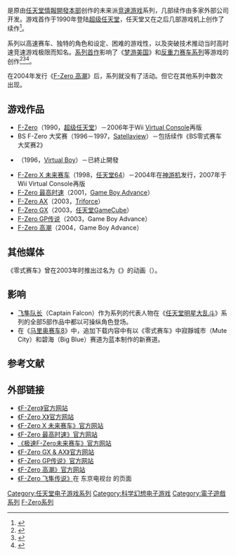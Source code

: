 {{NoteTA
| G1 = Games
| G2 = Nintendo
}}
{{Infobox video game series
| title = F-Zero系列
| english =
| image =
| caption =
| platform of origin = 超级任天堂
| developer = [[任天堂情報開發本部|任天堂情報開發本部]]<br/>[[New_Entertainment_R&D_Dept.|Amusement Vision]]<br/>[[NDcube|NDcube]]<br/>[[朱雀_(公司)|朱雀]]
| publisher = [[任天堂|任天堂]]
| creator = [[宮本茂|宮本茂]]、{{tsl|ja|今村孝矢|今村孝矢}}
| platforms = [[超级任天堂|超级任天堂]]<br/>[[Satellaview|Satellaview]]<br/>[[任天堂64|任天堂64]]（[[神游机|神游机]]）<br/>[[任天堂64DD|任天堂64DD]]<br/>[[Game_Boy_Advance|Game Boy Advance]]<br/>[[任天堂GameCube|任天堂GameCube]]<br/>[[街机|街机]]
| genre = [[竞速游戏|竞速]]
| spinoffs =
| first release version = [[F-Zero_(游戏)|F-Zero]]
| first release date = 1990年11月21日
| latest release version = [[F-Zero_高潮|F-Zero 高潮]]
| latest release date = 2004年10月21日
| website =
}}

{{Vgsname|F-Zero|aka-cn=零式赛车}}是原由[[任天堂情報開發本部|任天堂情報開發本部]]创作的未来派[[竞速游戏|竞速游戏]]系列，几部续作由多家外部公司开发。游戏首作于1990年登陆[[超级任天堂|超级任天堂]]，任天堂又在之后几部游戏机上创作了续作<ref>{{cite web |url=http://www.officialnintendomagazine.co.uk/article.php?id=7206 |title=Nintendo Feature: 100 Best Nintendo Games - Part Two |publisher=Official Nintendo Magazine |accessdate=2013-01-14 |deadurl=yes |archiveurl=https://web.archive.org/web/20090223134335/http://www.officialnintendomagazine.co.uk/article.php?id=7206 |archivedate=2009-02-23 }}</ref>。

系列以高速赛车、独特的角色和设定、困难的游戏性，以及突破技术推动当时高时速竞速游戏极限而知名。[[F-Zero_(游戏)|系列首作]]影响了《[[梦游美国|梦游美国]]》和[[反重力赛车系列|反重力赛车系列]]等游戏的创作<ref>{{cite web|last=Bryant|first=Paul|date=2002-03-29|url=http://www.gaming-age.com/news/2002/3/28-106|title=Interview: F-Zero press conference|publisher=Gaming Age Online|accessdate=2007-04-04|deadurl=yes|archiveurl=https://web.archive.org/web/20070929155224/http://www.gaming-age.com/news/2002/3/28-106|archivedate=2007-09-29}}</ref><ref name="SNES VC review">{{cite web |url=http://wii.ign.com/articles/759/759087p1.html |title=F-Zero (Virtual Console) review |last=Thomas |first=Lucas |date=2007-01-26 |publisher=IGN |accessdate=2007-02-27 |deadurl=yes |archiveurl=https://web.archive.org/web/20070315022902/http://wii.ign.com/articles/759/759087p1.html |archivedate=2007-03-15 }}</ref><ref name="preview of X">{{cite web |author=IGN Staff |date=1998-07-14 |title=F-Zero X |publisher=IGN |url=http://ign64.ign.com/articles/120/120418p1.html |accessdate=2007-05-30 |archive-date=2007-08-19 |archive-url=https://web.archive.org/web/20070819090308/http://ign64.ign.com/articles/120/120418p1.html |dead-url=no }}</ref>。

在2004年发行《[[F-Zero_高潮|F-Zero 高潮]]》后，系列就没有了活动。但它在其他系列中数次出现。

== 游戏作品 ==

* [[F-Zero_(游戏)|F-Zero]]（1990，[[超级任天堂|超级任天堂]]）－2006年于Wii [[Virtual_Console|Virtual Console]]再版
* BS F-Zero 大奖赛（1996－1997，[[Satellaview|Satellaview]]）－包括续作《BS零式赛车 大奖赛2》
* {{le|Zero Racers}}（1996，[[Virtual_Boy|Virtual Boy]]）－已終止開發
* [[F-Zero_X_未来赛车|F-Zero X 未来赛车]]（1998，[[任天堂64|任天堂64]]）－2004年在[[神游机|神游机]]发行，2007年于Wii Virtual Console再版
* [[F-Zero_最高时速|F-Zero 最高时速]]（2001，[[Game_Boy_Advance|Game Boy Advance]]）
* [[F-Zero_AX|F-Zero AX]]（2003，[[Triforce|Triforce]]）
* [[F-Zero_GX|F-Zero GX]]（2003，[[任天堂GameCube|任天堂GameCube]]）
* [[F-Zero_GP传说|F-Zero GP传说]]（2003，Game Boy Advance）
* [[F-Zero_高潮|F-Zero 高潮]]（2004，Game Boy Advance）

== 其他媒体 ==

《零式赛车》曾在2003年时推出过名为《{{link-ja|F-Zero 飞隼传说|F-ZERO ファルコン伝説}}》的动画（{{lang|ja|F-ZERO ファルコン伝説}}）。

== 影响 ==

* [[飞隼队长|飞隼队长]]（Captain Falcon）作为系列的代表人物在《[[任天堂明星大乱斗系列|任天堂明星大乱斗]]》系列的全部5部作品中都以可操纵角色登场。
* 在《[[马里奥赛车8|马里奥赛车8]]》中，追加下载内容中有以《零式赛车》中寂靜城市（Mute City）和碧海（Big Blue）赛道为蓝本制作的新赛道。

== 参考文献 ==
{{reflist}}

== 外部链接 ==

* [http://www.nintendo.co.jp/n02/shvc/fz/index.html 《F-Zero》官方网站]{{Wayback|url=http://www.nintendo.co.jp/n02/shvc/fz/index.html |date=20141012173101 }}{{ja}}
* [http://www.nintendo.co.jp/n01/n64/software/nus_p_nfzj/index.html 《F-Zero X》官方网站]{{Wayback|url=http://www.nintendo.co.jp/n01/n64/software/nus_p_nfzj/index.html |date=20150111151241 }}{{ja}}
* [https://web.archive.org/web/20140726122409/http://www.ique.com/games/52021.htm 《F-Zero X 未来赛车》官方网站]{{zh-cn}}
* [http://www.nintendo.co.jp/n08/afzj/index.html 《F-Zero 最高时速》官方网站]{{Wayback|url=http://www.nintendo.co.jp/n08/afzj/index.html |date=20150110231205 }}{{ja}}
* [https://web.archive.org/web/20140726121548/http://www.ique.com/games/fzero_max.html 《极速F-Zero未来赛车》官方网站]{{zh-cn}}
* [https://web.archive.org/web/20150109081739/http://f-zero.jp/home.html 《F-Zero GX & AX》官方网站]{{ja}}
* [http://www.nintendo.co.jp/n08/bfzj/index.html 《F-Zero GP传说》官方网站]{{Wayback|url=http://www.nintendo.co.jp/n08/bfzj/index.html |date=20141012174352 }}{{ja}}
* [http://www.nintendo.co.jp/n08/bftj/index.html 《F-Zero 高潮》官方网站]{{Wayback|url=http://www.nintendo.co.jp/n08/bftj/index.html |date=20150111231518 }}{{ja}}
* [http://www.tv-tokyo.co.jp/anime/f-zero/ 《F-Zero 飞隼传说》]{{Wayback|url=http://www.tv-tokyo.co.jp/anime/f-zero/ |date=20141023202426 }}在 东京电视台 的页面{{ja}}

{{零式赛车系列|state=expanded}}
{{任天堂游戏系列}}

{{DEFAULTSORT:F-Zero}}
[[Category:任天堂电子游戏系列|Category:任天堂电子游戏系列]]
[[Category:科学幻想电子游戏|Category:科学幻想电子游戏]]
[[Category:電子遊戲系列|Category:電子遊戲系列]]
[[Category:F-Zero系列|]]